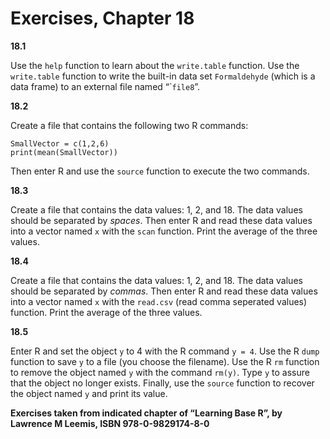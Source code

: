 # Exercises, Chapter 18

__18.1__

Use the ```help``` function to learn about the ```write.table``` function.
Use the ```write.table``` function to write the built-in data set ```Formaldehyde``` (which is a data frame) to an external file named "```file8``".

__18.2__

Create a file that contains the following two R commands:

```
SmallVector = c(1,2,6)
print(mean(SmallVector))
```

Then enter R and use the ```source``` function to execute the two commands.

__18.3__

Create a file that contains the data values: 1, 2, and 18.
The data values should be separated by _spaces_.
Then enter R and read these data values into a vector named ```x``` with the ```scan``` function.
Print the average of the three values.

__18.4__

Create a file that contains the data values: 1, 2, and 18.
The data values should be separated by _commas_.
Then enter R and read these data values into a vector named ```x``` with the ```read.csv``` (read comma seperated values) function.
Print the average of the three values.

__18.5__

Enter R and set the object ```y``` to 4 with the R command ```y = 4```.
Use the R ```dump``` function to save ```y``` to a file (you choose the filename).
Use the R ```rm``` function to remove the object named ```y``` with the command ```rm(y)```.
Type ```y``` to assure that the object no longer exists.
Finally, use the ```source``` function to recover the object named ```y``` and print its value.


__Exercises taken from indicated chapter of "Learning Base R", by Lawrence M Leemis, ISBN 978-0-9829174-8-0__

